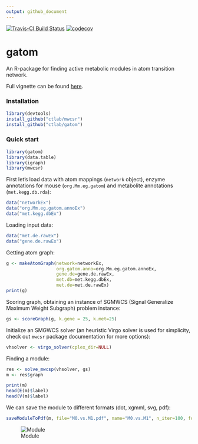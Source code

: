 ```yaml
---
output: github_document
---
```


[![Travis-CI Build Status](https://travis-ci.org/ctlab/gatom.svg?branch=master)](https://travis-ci.org/ctlab/gatom)
[![codecov](https://codecov.io/gh/ctlab/gatom/branch/master/graph/badge.svg)](https://codecov.io/gh/ctlab/gatom)

# gatom

An R-package for finding active metabolic modules in atom transition network.

Full vignette can be found [here](https://rawgit.com/ctlab/gatom/master/inst/Using_gatom_package.html).


### Installation

```r
library(devtools)
install_github("ctlab/mwcsr")
install_github("ctlab/gatom")
```

### Quick start

```r
library(gatom)
library(data.table)
library(igraph)
library(mwcsr)
```

First let's load data with atom mappings (`network` object),
enzyme annotations for mouse (`org.Mm.eg.gatom`)
and metabolite annotations (`met.kegg.db.rda`):

```r
data("networkEx")
data("org.Mm.eg.gatom.annoEx")
data("met.kegg.dbEx")
```

Loading input data:

```r
data("met.de.rawEx")
data("gene.de.rawEx")
```

Getting atom graph:

```r
g <- makeAtomGraph(network=networkEx,
                   org.gatom.anno=org.Mm.eg.gatom.annoEx,
                   gene.de=gene.de.rawEx,
                   met.db=met.kegg.dbEx,
                   met.de=met.de.rawEx)
print(g)
```

Scoring graph, obtaining an instance of SGMWCS (Signal Generalize Maximum Weight Subgraph)
problem instance:

```r
gs <- scoreGraph(g, k.gene = 25, k.met=25)
```

Initialize an SMGWCS solver (an heuristic Virgo solver is used for simplicity, check out `mwcsr` package documentation for more options):
```r
vhsolver <- virgo_solver(cplex_dir=NULL)
```

Finding a module:

```r
res <- solve_mwcsp(vhsolver, gs)
m <- res$graph
```


```r
print(m)
head(E(m)$label)
head(V(m)$label)
```

We can save the module to different formats (dot, xgmml, svg, pdf):

```r
saveModuleToPdf(m, file="M0.vs.M1.pdf", name="M0.vs.M1", n_iter=100, force=1e-5, seed=1)
```

![Module](https://rawgit.com/ctlab/gatom/master/inst/M0.vs.M1.pdf.png)
